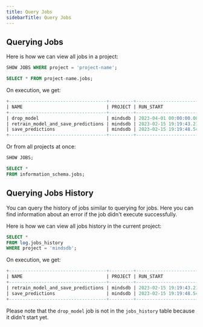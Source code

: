 ```yaml
---
title: Query Jobs
sidebarTitle: Query Jobs
---
```


## Querying Jobs

Here is how we can view all jobs in a project:

```sql
SHOW JOBS WHERE project = 'project-name';

SELECT * FROM project-name.jobs;
```

On execution, we get:

```sql
+------------------------------------+---------+----------------------------+----------------------------+----------------------------+---------------+-----------------------------------------------------------------------------------------------------------------------------------------------------------------------------------------------------------------------------------------+
| NAME                               | PROJECT | RUN_START                  | RUN_END                    | NEXT_RUN_AT                | SCHEDULE_STR  | QUERY                                                                                                                                                                                                                                   |
+------------------------------------+---------+----------------------------+----------------------------+----------------------------+---------------+-----------------------------------------------------------------------------------------------------------------------------------------------------------------------------------------------------------------------------------------+
| drop_model                         | mindsdb | 2023-04-01 00:00:00.000000 | [NULL]                     | 2023-04-01 00:00:00.000000 | [NULL]        | DROP MODEL mindsdb.home_rentals_model                                                                                                                                                                                                   |
| retrain_model_and_save_predictions | mindsdb | 2023-02-15 19:19:43.210122 | 2023-04-01 00:00:00.000000 | 2023-02-15 19:19:43.210122 | every 2 days  | RETRAIN mindsdb.home_rentals_model USING join_learn_process = true; INSERT INTO my_integration.rentals (SELECT m.rental_price, m.rental_price_explain FROM mindsdb.home_rentals_model AS m JOIN example_db.demo_data.home_rentals AS d) |
| save_predictions                   | mindsdb | 2023-02-15 19:19:48.545580 | [NULL]                     | 2023-02-15 19:19:48.545580 | every hour    | CREATE TABLE my_integration.`result_{{START_DATETIME}}` (SELECT m.rental_price, m.rental_price_explain FROM mindsdb.home_rentals_model AS m JOIN example_db.demo_data.home_rentals AS d)                                                |
+------------------------------------+---------+----------------------------+----------------------------+----------------------------+---------------+-----------------------------------------------------------------------------------------------------------------------------------------------------------------------------------------------------------------------------------------+
```

Or from all projects at once:

```sql
SHOW JOBS;

SELECT *
FROM information_schema.jobs;
```

## Querying Jobs History

You can query the history of jobs similar to querying for jobs. Here you can find information about an error if the job didn't execute successfully.

Here is how we can view all jobs history in the current project:

```sql
SELECT *
FROM log.jobs_history
WHERE project = 'mindsdb';
```

On execution, we get:

```sql
+------------------------------------+---------+----------------------------+----------------------------+----------------------------+--------+-----------------------------------------------------------------------------------------------------------------------------------------------------------------------------------------------------------------------------------------+
| NAME                               | PROJECT | RUN_START                  | RUN_END                    | NEXT_RUN_AT                | ERROR  | QUERY                                                                                                                                                                                                                                   |
+------------------------------------+---------+----------------------------+----------------------------+----------------------------+--------+-----------------------------------------------------------------------------------------------------------------------------------------------------------------------------------------------------------------------------------------+
| retrain_model_and_save_predictions | mindsdb | 2023-02-15 19:19:43.210122 | 2023-04-01 00:00:00.000000 | 2023-02-15 19:19:43.210122 | [NULL] | RETRAIN mindsdb.home_rentals_model USING join_learn_process = true; INSERT INTO my_integration.rentals (SELECT m.rental_price, m.rental_price_explain FROM mindsdb.home_rentals_model AS m JOIN example_db.demo_data.home_rentals AS d) |
| save_predictions                   | mindsdb | 2023-02-15 19:19:48.545580 | [NULL]                     | 2023-02-15 19:19:48.545580 | [NULL] | CREATE TABLE my_integration.`result_{{START_DATETIME}}` (SELECT m.rental_price, m.rental_price_explain FROM mindsdb.home_rentals_model AS m JOIN example_db.demo_data.home_rentals AS d)                                                |
+------------------------------------+---------+----------------------------+----------------------------+----------------------------+--------+-----------------------------------------------------------------------------------------------------------------------------------------------------------------------------------------------------------------------------------------+
```

Please note that the `drop_model` job is not in the `jobs_history` table because it didn't start yet.
